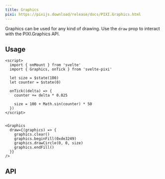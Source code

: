 ```yaml
---
title: Graphics
pixi: https://pixijs.download/release/docs/PIXI.Graphics.html
---
```



Graphics can be used for any kind of drawing. Use the `draw` prop to interact with the PIXI.Graphics API.

## Usage

```svelte live
<script>
  import { onMount } from 'svelte'
  import { Graphics, onTick } from 'svelte-pixi'

  let size = $state(100)
  let counter = $state(0)

  onTick((delta) => {
    counter += delta * 0.025

    size = 100 + Math.sin(counter) * 50
  })
</script>


<Graphics
  draw={(graphics) => {
    graphics.clear()
    graphics.beginFill(0xde3249)
    graphics.drawCircle(0, 0, size)
    graphics.endFill()
  }}
/>
```

## API

<ComponentAPI component="Graphics.svelte" />
